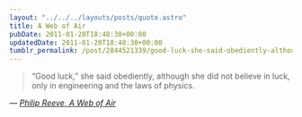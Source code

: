 ```yaml
---
layout: "../../../layouts/posts/quote.astro"
title: A Web of Air
pubDate: 2011-01-20T18:48:30+00:00
updatedDate: 2011-01-20T18:48:30+00:00
tumblr_permalink: /post/2844521339/good-luck-she-said-obediently-although-she-did
---
```


> &ldquo;Good luck,&rdquo; she said obediently, although she did not believe in luck, only in engineering and the laws of physics.

— <cite>[Philip Reeve, _A Web of Air_](https://www.goodreads.com/book/show/7312120-a-web-of-air)</cite>
